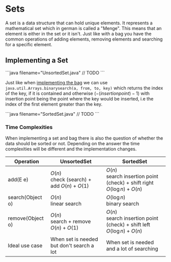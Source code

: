 
# Sets

A set is a data structure that can hold unique elements. It represents a mathematical set which in german is called a "Menge". This means that an element is either in the set or it isn't. Just like with a bag you have the common operations of adding elements, removing elements and searching for a specific element.

## Implementing a Set

<Callout type="todo">
    ```java filename="UnsortedSet.java"
    // TODO
    ```
</Callout>

Just like when [implementing the bag](./bags#array-implementations) we can use `java.util.Arrays.binarysearch(a, from, to, key)` which returns the index of the key, if it is contained and otherwise $(-(insertion point) - 1)$ with insertion point being the point where the key would be inserted, i.e the index of the first element greater than the key.

<Callout type="todo">
    ```java filename="SortedSet.java"
    // TODO
    ```
</Callout>

### Time Complexities

When implementing a set and bag there is also the question of whether the data should be sorted or not. Depending on the answer the time complexities will be different and the implementation changes.

| Operation        | UnsortedSet                                     | SortedSet                                                                     |
| ---------------- | ----------------------------------------------- | ----------------------------------------------------------------------------- |
| add(E e)         | $O(n)$ <br/> check (search) + add $O(n) + O(1)$ | $O(n)$ <br/> search insertion point (check) + shift right $O(\log{n}) + O(n)$ |
| search(Object o) | $O(n)$ <br/> linear search                      | $O(\log{n})$ <br/> binary search                                              |
| remove(Object o) | $O(n)$ <br/> search + remove $O(n) + O(1)$      | $O(n)$ <br/> search insertion point (check) + shift left $O(\log{n}) + O(n)$  |
| Ideal use case   | When set is needed but don't search a lot       | When set is needed and a lot of searching                                     |
